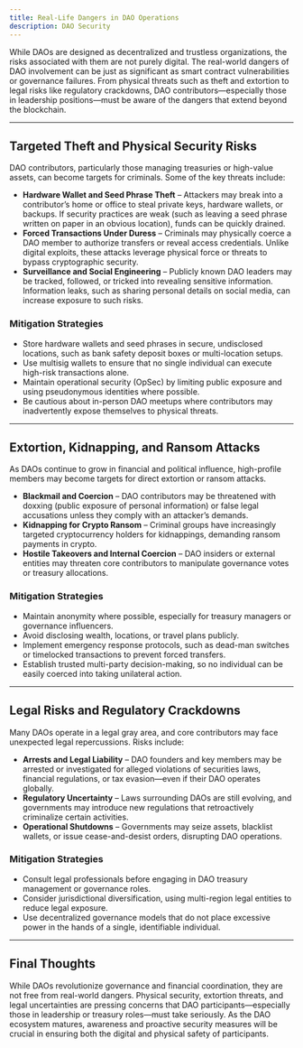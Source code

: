 ```yaml
---
title: Real-Life Dangers in DAO Operations
description: DAO Security
---
```


While DAOs are designed as decentralized and trustless organizations, the risks associated with them are not purely digital. The real-world dangers of DAO involvement can be just as significant as smart contract vulnerabilities or governance failures. From physical threats such as theft and extortion to legal risks like regulatory crackdowns, DAO contributors—especially those in leadership positions—must be aware of the dangers that extend beyond the blockchain.  

---  

## Targeted Theft and Physical Security Risks  

DAO contributors, particularly those managing treasuries or high-value assets, can become targets for criminals. Some of the key threats include:  

- **Hardware Wallet and Seed Phrase Theft** – Attackers may break into a contributor’s home or office to steal private keys, hardware wallets, or backups. If security practices are weak (such as leaving a seed phrase written on paper in an obvious location), funds can be quickly drained.  
- **Forced Transactions Under Duress** – Criminals may physically coerce a DAO member to authorize transfers or reveal access credentials. Unlike digital exploits, these attacks leverage physical force or threats to bypass cryptographic security.  
- **Surveillance and Social Engineering** – Publicly known DAO leaders may be tracked, followed, or tricked into revealing sensitive information. Information leaks, such as sharing personal details on social media, can increase exposure to such risks.  

### Mitigation Strategies  

- Store hardware wallets and seed phrases in secure, undisclosed locations, such as bank safety deposit boxes or multi-location setups.  
- Use multisig wallets to ensure that no single individual can execute high-risk transactions alone.  
- Maintain operational security (OpSec) by limiting public exposure and using pseudonymous identities where possible.  
- Be cautious about in-person DAO meetups where contributors may inadvertently expose themselves to physical threats.  

---  

## Extortion, Kidnapping, and Ransom Attacks  

As DAOs continue to grow in financial and political influence, high-profile members may become targets for direct extortion or ransom attacks.  

- **Blackmail and Coercion** – DAO contributors may be threatened with doxxing (public exposure of personal information) or false legal accusations unless they comply with an attacker’s demands.  
- **Kidnapping for Crypto Ransom** – Criminal groups have increasingly targeted cryptocurrency holders for kidnappings, demanding ransom payments in crypto.  
- **Hostile Takeovers and Internal Coercion** – DAO insiders or external entities may threaten core contributors to manipulate governance votes or treasury allocations.  

### Mitigation Strategies  
- Maintain anonymity where possible, especially for treasury managers or governance influencers.  
- Avoid disclosing wealth, locations, or travel plans publicly.  
- Implement emergency response protocols, such as dead-man switches or timelocked transactions to prevent forced transfers.  
- Establish trusted multi-party decision-making, so no individual can be easily coerced into taking unilateral action.  

---  

## Legal Risks and Regulatory Crackdowns  

Many DAOs operate in a legal gray area, and core contributors may face unexpected legal repercussions. Risks include:  

- **Arrests and Legal Liability** – DAO founders and key members may be arrested or investigated for alleged violations of securities laws, financial regulations, or tax evasion—even if their DAO operates globally.  
- **Regulatory Uncertainty** – Laws surrounding DAOs are still evolving, and governments may introduce new regulations that retroactively criminalize certain activities.  
- **Operational Shutdowns** – Governments may seize assets, blacklist wallets, or issue cease-and-desist orders, disrupting DAO operations.  

### Mitigation Strategies  
- Consult legal professionals before engaging in DAO treasury management or governance roles.  
- Consider jurisdictional diversification, using multi-region legal entities to reduce legal exposure.  
- Use decentralized governance models that do not place excessive power in the hands of a single, identifiable individual.  

---  

## Final Thoughts  

While DAOs revolutionize governance and financial coordination, they are not free from real-world dangers. Physical security, extortion threats, and legal uncertainties are pressing concerns that DAO participants—especially those in leadership or treasury roles—must take seriously. As the DAO ecosystem matures, awareness and proactive security measures will be crucial in ensuring both the digital and physical safety of participants.  